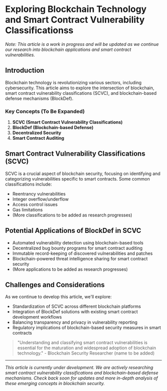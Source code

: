 # Exploring Blockchain Technology and Smart Contract Vulnerability Classificationss

*Note: This article is a work in progress and will be updated as we continue our research into blockchain applications and smart contract vulnerabilities.*

## Introduction

Blockchain technology is revolutionizing various sectors, including cybersecurity. This article aims to explore the intersection of blockchain, smart contract vulnerability classifications (SCVC), and blockchain-based defense mechanisms (BlockDef).

### Key Concepts (To Be Expanded)

1. **SCVC (Smart Contract Vulnerability Classifications)**
2. **BlockDef (Blockchain-based Defense)**
3. **Decentralized Security**
4. **Smart Contract Auditing**

## Smart Contract Vulnerability Classifications (SCVC)

SCVC is a crucial aspect of blockchain security, focusing on identifying and categorizing vulnerabilities specific to smart contracts. Some common classifications include:

- Reentrancy vulnerabilities
- Integer overflow/underflow
- Access control issues
- Gas limitations
- (More classifications to be added as research progresses)

## Potential Applications of BlockDef in SCVC

- Automated vulnerability detection using blockchain-based tools
- Decentralized bug bounty programs for smart contract auditing
- Immutable record-keeping of discovered vulnerabilities and patches
- Blockchain-powered threat intelligence sharing for smart contract security
- (More applications to be added as research progresses)

## Challenges and Considerations

As we continue to develop this article, we'll explore:

- Standardization of SCVC across different blockchain platforms
- Integration of BlockDef solutions with existing smart contract development workflows
- Balancing transparency and privacy in vulnerability reporting
- Regulatory implications of blockchain-based security measures in smart contracts

> "Understanding and classifying smart contract vulnerabilities is essential for the maturation and widespread adoption of blockchain technology." - Blockchain Security Researcher (name to be added)

---

*This article is currently under development. We are actively researching smart contract vulnerability classifications and blockchain-based defense mechanisms. Check back soon for updates and more in-depth analysis of these emerging concepts in blockchain security.*




